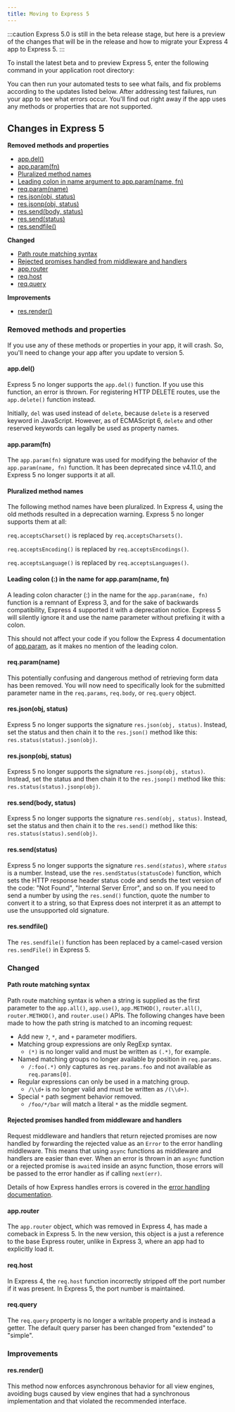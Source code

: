 ```yaml
---
title: Moving to Express 5
---
```



:::caution
Express 5.0 is still in the beta release stage, but here is a preview of the changes that will be in the release and how to migrate your Express 4 app to Express 5.
:::

To install the latest beta and to preview Express 5, enter the following command in your application root directory:

<PackageManagerCommand npm="install 'express@>=5.0.0-beta.1' --save" pnpm="add 'express@>=5.0.0-beta.1'" bun="add 'express@>=5.0.0-beta.1'"/>

You can then run your automated tests to see what fails, and fix problems according to the updates listed below. After addressing test failures, run your app to see what errors occur. You'll find out right away if the app uses any methods or properties that are not supported.

## Changes in Express 5

**Removed methods and properties**

<ul class="doclist">
  <li>
    <a href="#app.del">app.del()</a>
  </li>
  <li>
    <a href="#app.param">app.param(fn)</a>
  </li>
  <li>
    <a href="#plural">Pluralized method names</a>
  </li>
  <li>
    <a href="#leading">Leading colon in name argument to app.param(name, fn)</a>
  </li>
  <li>
    <a href="#req.param">req.param(name)</a>
  </li>
  <li>
    <a href="#res.json">res.json(obj, status)</a>
  </li>
  <li>
    <a href="#res.jsonp">res.jsonp(obj, status)</a>
  </li>
  <li>
    <a href="#res.send.body">res.send(body, status)</a>
  </li>
  <li>
    <a href="#res.send.status">res.send(status)</a>
  </li>
  <li>
    <a href="#res.sendfile">res.sendfile()</a>
  </li>
</ul>

**Changed**

<ul class="doclist">
  <li>
    <a href="#path-syntax">Path route matching syntax</a>
  </li>
  <li>
    <a href="#rejected-promises">
      Rejected promises handled from middleware and handlers
    </a>
  </li>
  <li>
    <a href="#app.router">app.router</a>
  </li>
  <li>
    <a href="#req.host">req.host</a>
  </li>
  <li>
    <a href="#req.query">req.query</a>
  </li>
</ul>

**Improvements**

<ul class="doclist">
  <li>
    <a href="#res.render">res.render()</a>
  </li>
</ul>

### Removed methods and properties

If you use any of these methods or properties in your app, it will crash. So, you'll need to change your app after you update to version 5.

#### app.del()

Express 5 no longer supports the `app.del()` function. If you use this function, an error is thrown. For registering HTTP DELETE routes, use the `app.delete()` function instead.

Initially, `del` was used instead of `delete`, because `delete` is a reserved keyword in JavaScript. However, as of ECMAScript 6, `delete` and other reserved keywords can legally be used as property names.

#### app.param(fn)

The `app.param(fn)` signature was used for modifying the behavior of the `app.param(name, fn)` function. It has been deprecated since v4.11.0, and Express 5 no longer supports it at all.

#### Pluralized method names

The following method names have been pluralized. In Express 4, using the old methods resulted in a deprecation warning. Express 5 no longer supports them at all:

`req.acceptsCharset()` is replaced by `req.acceptsCharsets()`.

`req.acceptsEncoding()` is replaced by `req.acceptsEncodings()`.

`req.acceptsLanguage()` is replaced by `req.acceptsLanguages()`.

#### Leading colon (:) in the name for app.param(name, fn)

A leading colon character (:) in the name for the `app.param(name, fn)` function is a remnant of Express 3, and for the sake of backwards compatibility, Express 4 supported it with a deprecation notice. Express 5 will silently ignore it and use the name parameter without prefixing it with a colon.

This should not affect your code if you follow the Express 4 documentation of [app.param](/4x/api.html#app.param), as it makes no mention of the leading colon.

#### req.param(name)

This potentially confusing and dangerous method of retrieving form data has been removed. You will now need to specifically look for the submitted parameter name in the `req.params`, `req.body`, or `req.query` object.

<h4 id="res.json">res.json(obj, status)</h4>

Express 5 no longer supports the signature `res.json(obj, status)`. Instead, set the status and then chain it to the `res.json()` method like this: `res.status(status).json(obj)`.

<h4 id="res.jsonp">res.jsonp(obj, status)</h4>

Express 5 no longer supports the signature `res.jsonp(obj, status)`. Instead, set the status and then chain it to the `res.jsonp()` method like this: `res.status(status).jsonp(obj)`.

<h4 id="res.send.body">res.send(body, status)</h4>

Express 5 no longer supports the signature `res.send(obj, status)`. Instead, set the status and then chain it to the `res.send()` method like this: `res.status(status).send(obj)`.

<h4 id="res.send.status">res.send(status)</h4>

Express 5 no longer supports the signature <code>res.send(<em>status</em>)</code>, where _`status`_ is a number. Instead, use the `res.sendStatus(statusCode)` function, which sets the HTTP response header status code and sends the text version of the code: "Not Found", "Internal Server Error", and so on.
If you need to send a number by using the `res.send()` function, quote the number to convert it to a string, so that Express does not interpret it as an attempt to use the unsupported old signature.

<h4 id="res.sendfile">res.sendfile()</h4>

The `res.sendfile()` function has been replaced by a camel-cased version `res.sendFile()` in Express 5.

### Changed

<h4 id="path-syntax">Path route matching syntax</h4>

Path route matching syntax is when a string is supplied as the first parameter to the `app.all()`, `app.use()`, `app.METHOD()`, `router.all()`, `router.METHOD()`, and `router.use()` APIs. The following changes have been made to how the path string is matched to an incoming request:

- Add new `?`, `*`, and `+` parameter modifiers.
- Matching group expressions are only RegExp syntax.
  - `(*)` is no longer valid and must be written as `(.*)`, for example.
- Named matching groups no longer available by position in `req.params`.
  - `/:foo(.*)` only captures as `req.params.foo` and not available as `req.params[0]`.
- Regular expressions can only be used in a matching group.
  - `/\\d+` is no longer valid and must be written as `/(\\d+)`.
- Special `*` path segment behavior removed.
  - `/foo/*/bar` will match a literal `*` as the middle segment.

<h4 id="rejected-promises">
  Rejected promises handled from middleware and handlers
</h4>

Request middleware and handlers that return rejected promises are now handled by forwarding the rejected value as an `Error` to the error handling middleware. This means that using `async` functions as middleware and handlers are easier than ever. When an error is thrown in an `async` function or a rejected promise is `await`ed inside an async function, those errors will be passed to the error handler as if calling `next(err)`.

Details of how Express handles errors is covered in the [error handling documentation](/en/guide/error-handling.html).

<h4 id="app.router">app.router</h4>

The `app.router` object, which was removed in Express 4, has made a comeback in Express 5. In the new version, this object is a just a reference to the base Express router, unlike in Express 3, where an app had to explicitly load it.

<h4 id="req.host">req.host</h4>

In Express 4, the `req.host` function incorrectly stripped off the port number if it was present. In Express 5, the port number is maintained.

<h4 id="req.query">req.query</h4>

The `req.query` property is no longer a writable property and is instead a getter. The default query parser has been changed from "extended" to "simple".

### Improvements

<h4 id="res.render">res.render()</h4>

This method now enforces asynchronous behavior for all view engines, avoiding bugs caused by view engines that had a synchronous implementation and that violated the recommended interface.
